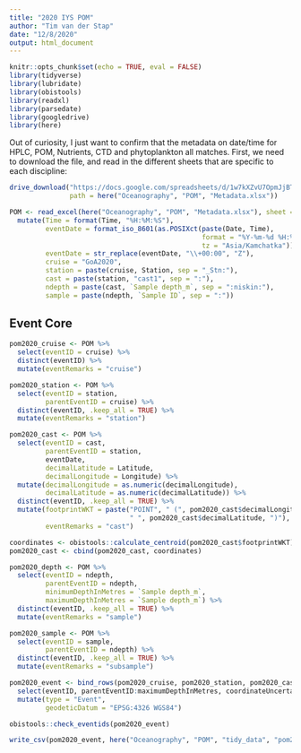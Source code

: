 ```yaml
---
title: "2020 IYS POM"
author: "Tim van der Stap"
date: "12/8/2020"
output: html_document
---
```


```r
knitr::opts_chunk$set(echo = TRUE, eval = FALSE)
library(tidyverse)
library(lubridate)
library(obistools)
library(readxl)
library(parsedate)
library(googledrive)
library(here)
```

Out of curiosity, I just want to confirm that the metadata on date/time for HPLC, POM, Nutrients, CTD and phytoplankton all matches. First, we need to download the file, and read in the different sheets that are specific to each discipline: 

``` r

drive_download("https://docs.google.com/spreadsheets/d/1w7kXZvU7OpmJjBTKAMPGhJblfcF8cN74/edit#gid=989173203",
               path = here("Oceanography", "POM", "Metadata.xlsx"))

POM <- read_excel(here("Oceanography", "POM", "Metadata.xlsx"), sheet = "POM samples") %>% 
  mutate(Time = format(Time, "%H:%M:%S"),
         eventDate = format_iso_8601(as.POSIXct(paste(Date, Time),
                                                format = "%Y-%m-%d %H:%M:%S",
                                                tz = "Asia/Kamchatka")),
         eventDate = str_replace(eventDate, "\\+00:00", "Z"),
         cruise = "GoA2020",
         station = paste(cruise, Station, sep = "_Stn:"),
         cast = paste(station, "cast1", sep = ":"),
         ndepth = paste(cast, `Sample depth_m`, sep = ":niskin:"),
         sample = paste(ndepth, `Sample ID`, sep = ":"))
```

## Event Core

``` r

pom2020_cruise <- POM %>%
  select(eventID = cruise) %>%
  distinct(eventID) %>%
  mutate(eventRemarks = "cruise")

pom2020_station <- POM %>%
  select(eventID = station,
         parentEventID = cruise) %>%
  distinct(eventID, .keep_all = TRUE) %>%
  mutate(eventRemarks = "station")

pom2020_cast <- POM %>%
  select(eventID = cast,
         parentEventID = station,
         eventDate,
         decimalLatitude = Latitude,
         decimalLongitude = Longitude) %>%
  mutate(decimalLongitude = as.numeric(decimalLongitude),
         decimalLatitude = as.numeric(decimalLatitude)) %>%
  distinct(eventID, .keep_all = TRUE) %>%
  mutate(footprintWKT = paste("POINT", " (", pom2020_cast$decimalLongitude,
                              " ", pom2020_cast$decimalLatitude, ")"),
         eventRemarks = "cast")

coordinates <- obistools::calculate_centroid(pom2020_cast$footprintWKT) %>% select(coordinateUncertaintyInMeters)
pom2020_cast <- cbind(pom2020_cast, coordinates)

pom2020_depth <- POM %>%
  select(eventID = ndepth,
         parentEventID = ndepth,
         minimumDepthInMetres = `Sample depth_m`,
         maximumDepthInMetres = `Sample depth_m`) %>%
  distinct(eventID, .keep_all = TRUE) %>%
  mutate(eventRemarks = "sample")

pom2020_sample <- POM %>%
  select(eventID = sample,
         parentEventID = ndepth) %>%
  distinct(eventID, .keep_all = TRUE) %>%
  mutate(eventRemarks = "subsample")

pom2020_event <- bind_rows(pom2020_cruise, pom2020_station, pom2020_cast, pom2020_depth, pom2020_sample) %>%
  select(eventID, parentEventID:maximumDepthInMetres, coordinateUncertaintyInMeters, eventRemarks) %>%
  mutate(type = "Event", 
         geodeticDatum = "EPSG:4326 WGS84")

obistools::check_eventids(pom2020_event)

write_csv(pom2020_event, here("Oceanography", "POM", "tidy_data", "pom2020_event.csv"))
```

















